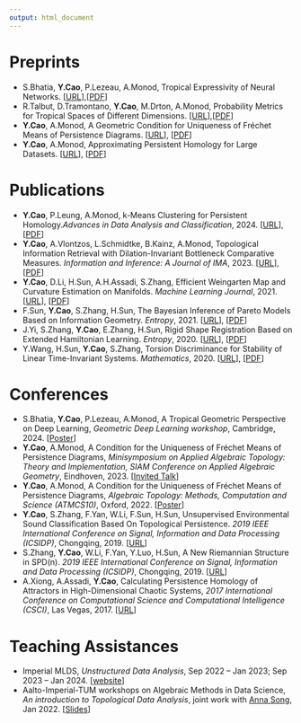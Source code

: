 ```yaml
---
output: html_document
---
```


# Preprints
- S.Bhatia, **Y.Cao**, P.Lezeau, A.Monod, Tropical Expressivity of Neural Networks. [[URL](https://arxiv.org/abs/2405.20174)],[[PDF]()]
- R.Talbut, D.Tramontano, **Y.Cao**, M.Drton, A.Monod, Probability Metrics for Tropical Spaces of Different Dimensions. [[URL](https://arxiv.org/abs/2307.02846)],[[PDF]()]
- **Y.Cao**, A.Monod, A Geometric Condition for Uniqueness of Fréchet Means of Persistence Diagrams. [[URL](https://arxiv.org/abs/2207.03943)], [[PDF](/papers-and-ppts/grouping-v1.pdf)]
- **Y.Cao**, A.Monod, Approximating Persistent Homology for Large Datasets. [[URL](https://arxiv.org/abs/2204.09155)], [[PDF](/papers-and-ppts/approx-v2.pdf)]


# Publications  
- **Y.Cao**, P.Leung, A.Monod, k-Means Clustering for Persistent Homology.*Advances in Data Analysis and Classification*, 2024. [[URL](https://link.springer.com/article/10.1007/s11634-023-00578-y)],[[PDF](/papers-and-ppts/kmeans-v4.pdf)]
- **Y.Cao**, A.Vlontzos, L.Schmidtke, B.Kainz, A.Monod, Topological Information Retrieval with Dilation-Invariant Bottleneck Comparative Measures. *Information and Inference: A Journal of IMA*, 2023. [[URL](https://academic.oup.com/imaiai/article/12/3/iaad022/7217093)], [[PDF](/papers-and-ppts/tdair-v3.pdf)]
- **Y.Cao**, D.Li, H.Sun, A.H.Assadi, S.Zhang, Efficient Weingarten Map and Curvature Estimation on Manifolds. *Machine Learning Journal*, 2021. [[URL](https://link.springer.com/article/10.1007%2Fs10994-021-05953-4)], [[PDF](/papers-and-ppts/weingarten-v2.pdf)]
- F.Sun, **Y.Cao**, S.Zhang, H.Sun, The Bayesian Inference of Pareto Models Based on Information Geometry. *Entropy*, 2021. [[URL](https://www.mdpi.com/1099-4300/23/1/45)], [[PDF](/papers-and-ppts/entropy-sun.pdf)] 
- J.Yi, S.Zhang, **Y.Cao**, E.Zhang, H.Sun, Rigid Shape Registration Based on Extended Hamiltonian Learning. *Entropy*, 2020. [[URL](https://www.mdpi.com/1099-4300/22/5/539)], [[PDF](/papers-and-ppts/entropy-yi.pdf)]
- Y.Wang, H.Sun, **Y.Cao**, S.Zhang, Torsion Discriminance for Stability of Linear Time-Invariant Systems. *Mathematics*, 2020. [[URL](https://www.mdpi.com/2227-7390/8/3/386)], [[PDF](/papers-and-ppts/mathematics-wang.pdf)] 

# Conferences
- S.Bhatia, **Y.Cao**, P.Lezeau, A.Monod, A Tropical Geometric Perspective on Deep Learning, *Geometric Deep Learning workshop*, Cambridge, 2024. [[Poster](/papers-and-ppts/TropicalNN-Poster.pdf)]
- **Y.Cao**, A.Monod, A Condition for the Uniqueness of Fréchet Means of Persistence Diagrams, *Minisymposium on Applied Algebraic Topology: Theory and Implementation, SIAM Conference on Applied Algebraic Geometry*, Eindhoven, 2023. [[Invited Talk]()]
- **Y.Cao**, A.Monod, A Condition for the Uniqueness of Fréchet Means of Persistence Diagrams, *Algebraic Topology: Methods, Computation and Science (ATMCS10)*, Oxford, 2022. [[Poster](/papers-and-ppts/ATMCS10.pdf)]
- **Y.Cao**, S.Zhang, F.Yan, W.Li, F.Sun, H.Sun, Unsupervised Environmental Sound Classification Based On Topological Persistence. *2019 IEEE International Conference on Signal, Information and Data Processing (ICSIDP)*, Chongqing, 2019. [[URL](https://ieeexplore.ieee.org/document/9173135)]
- S.Zhang, **Y.Cao**, W.Li, F.Yan, Y.Luo, H.Sun, A New Riemannian Structure in SPD(n). *2019 IEEE International Conference on Signal, Information and Data Processing (ICSIDP)*, Chongqing, 2019. [[URL](https://ieeexplore.ieee.org/document/9173017)]
- A.Xiong, A.Assadi, **Y.Cao**, Calculating Persistence Homology of Attractors in High-Dimensional Chaotic Systems, *2017 International Conference on Computational Science and Computational Intelligence (CSCI)*, Las Vegas, 2017. [[URL](https://ieeexplore.ieee.org/document/8560778)]


# Teaching Assistances

- Imperial MLDS, *Unstructured Data Analysis*, Sep 2022 -- Jan 2023; Sep 2023 -- Jan 2024. [[website](https://www.imperial.ac.uk/study/courses/postgraduate-taught/machine-learning-data-science/)]
- Aalto-Imperial-TUM workshops on Algebraic Methods in Data Science, *An introduction to Topological Data Analysis*, joint work with [Anna Song](https://sites.google.com/view/annasong), Jan 2022. [[Slides](/papers-and-ppts/TDA_tutorial.pdf)]



